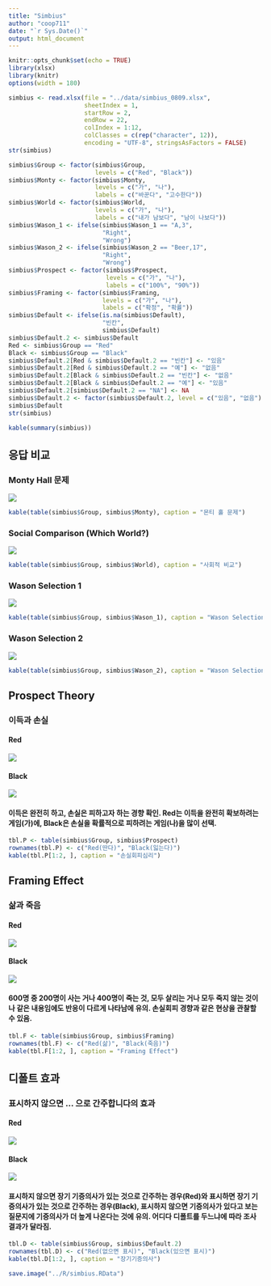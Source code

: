 ```yaml
---
title: "Simbius"
author: "coop711"
date: "`r Sys.Date()`"
output: html_document
---
```


```r
knitr::opts_chunk$set(echo = TRUE)
library(xlsx)
library(knitr)
options(width = 180)
```

```r
simbius <- read.xlsx(file = "../data/simbius_0809.xlsx", 
                     sheetIndex = 1, 
                     startRow = 2, 
                     endRow = 22, 
                     colIndex = 1:12, 
                     colClasses = c(rep("character", 12)), 
                     encoding = "UTF-8", stringsAsFactors = FALSE)
str(simbius)
```

```r
simbius$Group <- factor(simbius$Group, 
                        levels = c("Red", "Black"))
simbius$Monty <- factor(simbius$Monty, 
                        levels = c("가", "나"), 
                        labels = c("바꾼다", "고수한다"))
simbius$World <- factor(simbius$World, 
                        levels = c("가", "나"), 
                        labels = c("내가 남보다", "남이 나보다"))
simbius$Wason_1 <- ifelse(simbius$Wason_1 == "A,3", 
                          "Right", 
                          "Wrong")
simbius$Wason_2 <- ifelse(simbius$Wason_2 == "Beer,17", 
                          "Right", 
                          "Wrong")
simbius$Prospect <- factor(simbius$Prospect, 
                           levels = c("가", "나"), 
                           labels = c("100%", "90%"))
simbius$Framing <- factor(simbius$Framing, 
                          levels = c("가", "나"), 
                          labels = c("확정", "확률"))
simbius$Default <- ifelse(is.na(simbius$Default), 
                          "빈칸", 
                          simbius$Default)
simbius$Default.2 <- simbius$Default
Red <- simbius$Group == "Red"
Black <- simbius$Group == "Black"
simbius$Default.2[Red & simbius$Default.2 == "빈칸"] <- "있음"
simbius$Default.2[Red & simbius$Default.2 == "예"] <- "없음"
simbius$Default.2[Black & simbius$Default.2 == "빈칸"] <- "없음"
simbius$Default.2[Black & simbius$Default.2 == "예"] <- "있음"
simbius$Default.2[simbius$Default.2 == "NA"] <- NA
simbius$Default.2 <- factor(simbius$Default.2, level = c("있음", "없음"))
simbius$Default
str(simbius)
```

```r
kable(summary(simbius))
```

## 응답 비교

### Monty Hall 문제

![](../pics/simbius_1.png)

```r
kable(table(simbius$Group, simbius$Monty), caption = "몬티 홀 문제")
```

### Social Comparison (Which World?)

![](../pics/simbius_2.png)

```r
kable(table(simbius$Group, simbius$World), caption = "사회적 비교")
```

### Wason Selection 1

![](../pics/simbius_3.png)

```r
kable(table(simbius$Group, simbius$Wason_1), caption = "Wason Selection 1")
```

### Wason Selection 2

![](../pics/simbius_4.png)

```r
kable(table(simbius$Group, simbius$Wason_2), caption = "Wason Selection 2")
```

## Prospect Theory

### 이득과 손실

#### Red

![](../pics/simbius_5_red.png)

#### Black

![](../pics/simbius_5_black.png)

#### 이득은 완전히 하고, 손실은 피하고자 하는 경향 확인. Red는 이득을 완전히 확보하려는 게임(가)에, Black은 손실을 확률적으로 피하려는 게임(나)을 많이 선택.

```r
tbl.P <- table(simbius$Group, simbius$Prospect)
rownames(tbl.P) <- c("Red(딴다)", "Black(잃는다)")
kable(tbl.P[1:2, ], caption = "손실회피심리")
```

## Framing Effect

### 삶과 죽음

#### Red

![](../pics/simbius_6_red.png)

#### Black

![](../pics/simbius_5_black.png)

#### 600명 중 200명이 사는 거나 400명이 죽는 것, 모두 살리는 거나 모두 죽지 않는 것이나 같은 내용임에도 반응이 다르게 나타남에 유의. 손실회피 경향과 같은 현상을 관찰할 수 있음.

```r
tbl.F <- table(simbius$Group, simbius$Framing)
rownames(tbl.F) <- c("Red(삶)", "Black(죽음)")
kable(tbl.F[1:2, ], caption = "Framing Effect")
```

## 디폴트 효과

### 표시하지 않으면 ... 으로 간주합니다의 효과

#### Red

![](../pics/simbius_7_red.png)

#### Black

![](../pics/simbius_7_black.png)

#### 표시하지 않으면 장기 기증의사가 있는 것으로 간주하는 경우(Red)와 표시하면 장기 기증의사가 있는 것으로 간주하는 경우(Black), 표시하지 않으면 기증의사가 있다고 보는 질문지에 기증의사가 더 높게 나온다는 것에 유의. 어디다 디폴트를 두느냐에 따라 조사결과가 달라짐.

```r
tbl.D <- table(simbius$Group, simbius$Default.2)
rownames(tbl.D) <- c("Red(없으면 표시)", "Black(있으면 표시)")
kable(tbl.D[1:2, ], caption = "장기기증의사")
```

```r
save.image("../R/simbius.RData")
```